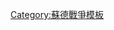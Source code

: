 {{Campaign
|bodyclass=hlist

|name=[[柏林戰役|柏林攻勢]]
|raw_name=Campaignbox Battle of Berlin
|battles=
* [[奧德河-尼斯河戰役|奧德河-尼斯河]] 
* [[施勞弗高地戰役|施勞弗高地]] 
* [[柏林戰役#對柏林的包圍|包圍柏林]] 
* [[柏林市戰役|柏林市]] 
* [[哈爾伯戰役|哈爾伯]]}}<noinclude>[[Category:蘇德戰爭模板]]</noinclude>